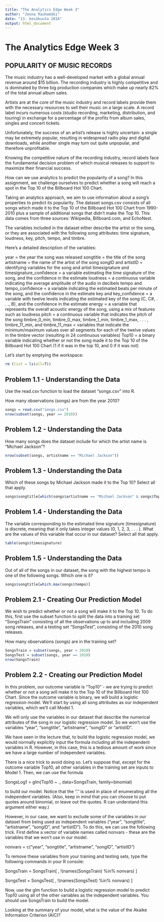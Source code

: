 ```yaml
---
title: "The Analytics Edge Week 3"
author: "Joona Rauhamäki"
date: "13. kesäkuuta 2016"
output: html_document
---
```


# The Analytics Edge Week 3

## POPULARITY OF MUSIC RECORDS

The music industry has a well-developed market with a global annual revenue around $15 billion. The recording industry is highly competitive and is dominated by three big production companies which make up nearly 82% of the total annual album sales. 

Artists are at the core of the music industry and record labels provide them with the necessary resources to sell their music on a large scale. A record label incurs numerous costs (studio recording, marketing, distribution, and touring) in exchange for a percentage of the profits from album sales, singles and concert tickets.

Unfortunately, the success of an artist's release is highly uncertain: a single may be extremely popular, resulting in widespread radio play and digital downloads, while another single may turn out quite unpopular, and therefore unprofitable. 

Knowing the competitive nature of the recording industry, record labels face the fundamental decision problem of which musical releases to support to maximize their financial success. 

How can we use analytics to predict the popularity of a song? In this assignment, we challenge ourselves to predict whether a song will reach a spot in the Top 10 of the Billboard Hot 100 Chart.

Taking an analytics approach, we aim to use information about a song's properties to predict its popularity. The dataset songs.csv consists of all songs which made it to the Top 10 of the Billboard Hot 100 Chart from 1990-2010 plus a sample of additional songs that didn't make the Top 10. This data comes from three sources: Wikipedia, Billboard.com, and EchoNest.

The variables included in the dataset either describe the artist or the song, or they are associated with the following song attributes: time signature, loudness, key, pitch, tempo, and timbre.

Here's a detailed description of the variables:

year = the year the song was released
songtitle = the title of the song
artistname = the name of the artist of the song
songID and artistID = identifying variables for the song and artist
timesignature and timesignature_confidence = a variable estimating the time signature of the song, and the confidence in the estimate
loudness = a continuous variable indicating the average amplitude of the audio in decibels
tempo and tempo_confidence = a variable indicating the estimated beats per minute of the song, and the confidence in the estimate
key and key_confidence = a variable with twelve levels indicating the estimated key of the song (C, C#, . . ., B), and the confidence in the estimate
energy = a variable that represents the overall acoustic energy of the song, using a mix of features such as loudness
pitch = a continuous variable that indicates the pitch of the song
timbre_0_min, timbre_0_max, timbre_1_min, timbre_1_max, . . . , timbre_11_min, and timbre_11_max = variables that indicate the minimum/maximum values over all segments for each of the twelve values in the timbre vector (resulting in 24 continuous variables)
Top10 = a binary variable indicating whether or not the song made it to the Top 10 of the Billboard Hot 100 Chart (1 if it was in the top 10, and 0 if it was not)



Let's start by emptying the workspace:
```r
rm (list = ls(all=T))
``` 


## Problem 1.1 - Understanding the Data

Use the read.csv function to load the dataset "songs.csv" into R.

How many observations (songs) are from the year 2010?

```r
songs = read.csv("songs.csv")
nrow(subset(songs, year == 2010))
``` 

## Problem 1.2 - Understanding the Data


How many songs does the dataset include for which the artist name is "Michael Jackson"?


```r
nrow(subset(songs, artistname == "Michael Jackson"))
``` 

## Problem 1.3 - Understanding the Data


Which of these songs by Michael Jackson made it to the Top 10? Select all that apply.

```r
songs$songtitle[which(songs$artistname == "Michael Jackson" & songs$Top10 == 1)]
``` 

## Problem 1.4 - Understanding the Data

The variable corresponding to the estimated time signature (timesignature) is discrete, meaning that it only takes integer values (0, 1, 2, 3, . . . ). What are the values of this variable that occur in our dataset? Select all that apply.

```r
table(songs$timesignature)
``` 

## Problem 1.5 - Understanding the Data

Out of all of the songs in our dataset, the song with the highest tempo is one of the following songs. Which one is it?

```r
songs$songtitle[which.max(songs$tempo)]
``` 

## Problem 2.1 - Creating Our Prediction Model

We wish to predict whether or not a song will make it to the Top 10. To do this, first use the subset function to split the data into a training set "SongsTrain" consisting of all the observations up to and including 2009 song releases, and a testing set "SongsTest", consisting of the 2010 song releases.

How many observations (songs) are in the training set?

```r
SongsTrain = subset(songs, year < 2010)
SongsTest = subset(songs, year == 2010)
nrow(SongsTrain)
``` 


## Problem 2.2 - Creating our Prediction Model

In this problem, our outcome variable is "Top10" - we are trying to predict whether or not a song will make it to the Top 10 of the Billboard Hot 100 Chart. Since the outcome variable is binary, we will build a logistic regression model. We'll start by using all song attributes as our independent variables, which we'll call Model 1.

We will only use the variables in our dataset that describe the numerical attributes of the song in our logistic regression model. So we won't use the variables "year", "songtitle", "artistname", "songID" or "artistID".

We have seen in the lecture that, to build the logistic regression model, we would normally explicitly input the formula including all the independent variables in R. However, in this case, this is a tedious amount of work since we have a large number of independent variables.

There is a nice trick to avoid doing so. Let's suppose that, except for the outcome variable Top10, all other variables in the training set are inputs to Model 1. Then, we can use the formula

SongsLog1 = glm(Top10 ~ ., data=SongsTrain, family=binomial)

to build our model. Notice that the "." is used in place of enumerating all the independent variables. (Also, keep in mind that you can choose to put quotes around binomial, or leave out the quotes. R can understand this argument either way.)

However, in our case, we want to exclude some of the variables in our dataset from being used as independent variables ("year", "songtitle", "artistname", "songID", and "artistID"). To do this, we can use the following trick. First define a vector of variable names called nonvars - these are the variables that we won't use in our model.

nonvars = c("year", "songtitle", "artistname", "songID", "artistID")

To remove these variables from your training and testing sets, type the following commands in your R console:

SongsTrain = SongsTrain[ , !(names(SongsTrain) %in% nonvars) ]

SongsTest = SongsTest[ , !(names(SongsTest) %in% nonvars) ]

Now, use the glm function to build a logistic regression model to predict Top10 using all of the other variables as the independent variables. You should use SongsTrain to build the model.

Looking at the summary of your model, what is the value of the Akaike Information Criterion (AIC)?


```r

``` 


```r

``` 

```r

``` 

```r

``` 

```r

``` 

```r

``` 




```r

``` 




```r

``` 












```r

``` 